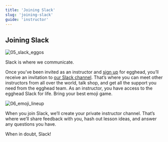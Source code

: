 ```yaml
---
title: 'Joining Slack'
slug: 'joining-slack'
guide: 'instructor'
---
```


## Joining Slack

![05_slack_eggos](../../../images/illustrations/ch1_s2_joining-slack.png)

Slack is where we communicate.

Once you’ve been invited as an instructor and [sign up](http://egghead.io/) for egghead, you’ll receive an invitation to [our Slack channel](/egghead-on-slack). That’s where you can meet other instructors from all over the world, talk shop, and get all the support you need from the egghead team. As an instructor, you have access to the egghead Slack for life. Bring your best emoji game.

![06_emoji_lineup](../../../images/illustrations/ch1_s2_emoji-lineup.png)

When you join Slack, we’ll create your private instructor channel. That’s where we’ll share feedback with you, hash out lesson ideas, and answer any questions you have.

When in doubt, Slack!

